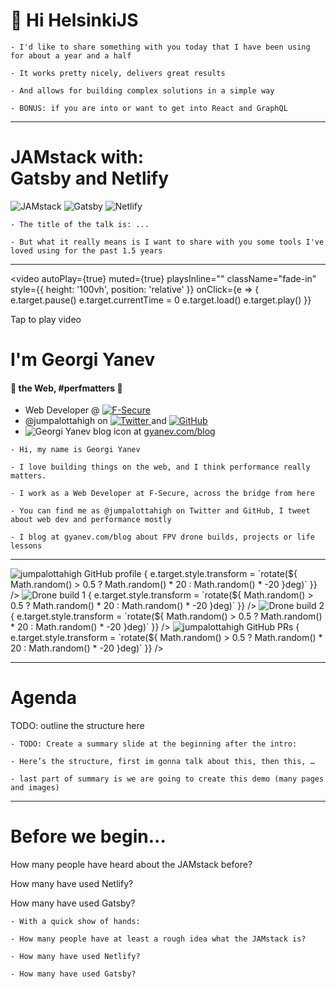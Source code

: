 
<Head>
  <title>JAMstack with Gatsby and Netlify</title>
  <link rel="icon" type="image/x-icon" href="favicon.ico" />
  <meta
    property="og:url"
    content="https://jam-stack-with-gatsby-and-netlify.netlify.com"
  />
  <meta property="og:title" content="JAMstack with Gatsby and Netlify" />
  <meta
    property="og:description"
    content="A talk about JAMstack, Gatsby and Netlify"
  />
  <meta
    property="og:image"
    content="https://blog.georgi-yanev.com/static/getting-started-with-software-development-1-61fe27ec8f41f8d457f91c70f3eee061.png"
  />
  <meta name="twitter:card" content="summary_large_image" />
  <meta name="twitter:site" content="@jumpalottahigh" />
  <meta
    name="twitter:image"
    content="https://blog.georgi-yanev.com/static/getting-started-with-software-development-1-61fe27ec8f41f8d457f91c70f3eee061.png"
  />
  <meta name="twitter:title" content="JAMstack with Gatsby and Netlify" />
  <meta
    name="twitter:description"
    content="A talk about JAMstack, Gatsby and Netlify"
  />
</Head>


# 👋 Hi HelsinkiJS

```notes
- I'd like to share something with you today that I have been using for about a year and a half

- It works pretty nicely, delivers great results

- And allows for building complex solutions in a simple way

- BONUS: if you are into or want to get into React and GraphQL
```

---


# JAMstack with:<br/> Gatsby and Netlify

<div className="intro-grid">
  <Appear>
    <img
      src={require('file-loader!../assets/jam.png')}
      className="jam"
      alt="JAMstack"
    />
    <img
      src={require('file-loader!../assets/gatsby.svg')}
      className="gatsby"
      alt="Gatsby"
    />
    <img
      src={require('file-loader!../assets/netlify.svg')}
      className="netlify"
      alt="Netlify"
    />
  </Appear>
</div>

```notes
- The title of the talk is: ...

- But what it really means is I want to share with you some tools I've loved using for the past 1.5 years
```

---

<video
  autoPlay={true}
  muted={true}
  playsInline=""
  className="fade-in"
  style={{ height: '100vh', position: 'relative' }}
  onClick={e => {
    e.target.pause()
    e.target.currentTime = 0
    e.target.load()
    e.target.play()
  }}
>
  <source
    src="https://www.georgi-yanev.com/stuck-the-landing.webm"
    type="video/webm"
  />
  Tap to play video
</video>

<div className="box">
  <h1>I'm Georgi Yanev</h1>
  <h4>💜 the Web, #perfmatters 🚀</h4>
  <ul className="intro-self">
    <Appear>
      <li>
        <span className="accent m-x">Web Developer</span> @
        <a href="https://www.f-secure.com/home">
          <img
            className="f-secure"
            src="https://www.f-secure.com/documents/assets/images/logo-f-secure-black.svg"
            alt="F-Secure"
          />
        </a>
      </li>
      <li>
        <span className="accent m-x">@jumpalottahigh</span> on
        <a href="https://twitter.com/jumpalottahigh">
          <img
            src={require('file-loader!../assets/twitter.svg')}
            className="twitter"
            alt="Twitter"
          />
        </a>
        and
        <a href="https://github.com/jumpalottahigh">
          <img
            src={require('file-loader!../assets/github.svg')}
            className="github"
            alt="GitHub"
          />
        </a>
      </li>
      <li>
        <img
          src="https://blog.georgi-yanev.com/static/1936ea7727b408fdfad97f772452f62c/bc04a/logo.png"
          className=""
          alt="Georgi Yanev blog icon"
        />
        <span className="m-x"> at </span>
        <a href="https://gyanev.com/blog">gyanev.com/blog</a>
      </li>
    </Appear>
  </ul>
</div>

```notes
- Hi, my name is Georgi Yanev

- I love building things on the web, and I think performance really matters.

- I work as a Web Developer at F-Secure, across the bridge from here

- You can find me as @jumpalottahigh on Twitter and GitHub, I tweet about web dev and performance mostly

- I blog at gyanev.com/blog about FPV drone builds, projects or life lessons
```

---


<div className="split-images">
  <img
    src={require('file-loader!../assets/github-profile.png')}
    alt="jumpalottahigh GitHub profile"
    onLoad={e => {
      e.target.style.transform = `rotate(${
        Math.random() > 0.5 ? Math.random() * 20 : Math.random() * -20
      }deg)`
    }}
  />
  <img
    src={require('file-loader!../assets/drone-1.jpg')}
    alt="Drone build 1"
    onLoad={e => {
      e.target.style.transform = `rotate(${
        Math.random() > 0.5 ? Math.random() * 20 : Math.random() * -20
      }deg)`
    }}
  />
  <img
    src={require('file-loader!../assets/drone-2.jpg')}
    alt="Drone build 2"
    onLoad={e => {
      e.target.style.transform = `rotate(${
        Math.random() > 0.5 ? Math.random() * 20 : Math.random() * -20
      }deg)`
    }}
  />
  <img
    src={require('file-loader!../assets/github-prs.png')}
    alt="jumpalottahigh GitHub PRs"
    onLoad={e => {
      e.target.style.transform = `rotate(${
        Math.random() > 0.5 ? Math.random() * 20 : Math.random() * -20
      }deg)`
    }}
  />
</div>

---

# Agenda

TODO: outline the structure here

```notes
- TODO: Create a summary slide at the beginning after the intro:

- Here’s the structure, first im gonna talk about this, then this, …

- last part of summary is we are going to create this demo (many pages and images)
```

---

# Before we begin...

<Appear>
  <p>How many people have heard about the JAMstack before?</p>
  <p>How many have used Netlify?</p>
  <p>How many have used Gatsby?</p>
</Appear>

```notes
- With a quick show of hands:

- How many people have at least a rough idea what the JAMstack is?

- How many have used Netlify?

- How many have used Gatsby?
```
